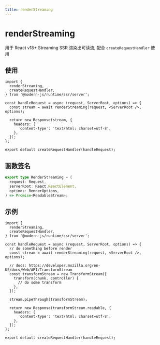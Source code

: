 ```yaml
---
title: renderStreaming
---
```


# renderStreaming

用于 React v18+ Streaming SSR 渲染出可读流, 配合 `createRequestHandler` 使用

## 使用

```tsx title="src/entry.server.ts"
import {
  renderStreaming,
  createRequestHandler,
} from '@modern-js/runtime/ssr/server';

const handleRequest = async (request, ServerRoot, options) => {
  const stream = await renderStreaming(request, <ServerRoot />, options);

  return new Response(stream, {
    headers: {
      'content-type': 'text/html; charset=utf-8',
    },
  });
};

export default createRequestHandler(handleRequest);
```

## 函数签名

```ts
export type RenderStreaming = (
  request: Request,
  serverRoot: React.ReactElement,
  optinos: RenderOptions,
) => Promise<ReadableStream>;
```

## 示例

```tsx title="src/entry.server.ts"
import {
  renderStreaming,
  createRequestHandler,
} from '@modern-js/runtime/ssr/server';

const handleRequest = async (request, ServerRoot, options) => {
  // do something before render
  const stream = await renderStreaming(request, <ServerRoot />, options);

  // docs: https://developer.mozilla.org/en-US/docs/Web/API/TransformStream
  const transformStream = new TransformStream({
    transform(chunk, controller) {
      // do some transform
    },
  });

  stream.pipeThrough(transformStream);

  return new Response(transformStream.readable, {
    headers: {
      'content-type': 'text/html; charset=utf-8',
    },
  });
};

export default createRequestHandler(handleRequest);
```
